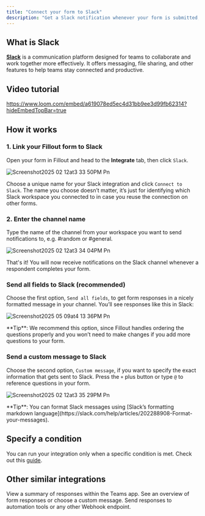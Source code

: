 ```yaml
---
title: "Connect your form to Slack"
description: "Get a Slack notification whenever your form is submitted, with each question automatically formatted or with a custom message of your choosing."
---
```


## What is Slack

[**Slack**](https://slack.com/) is a communication platform designed for teams to collaborate and work together more effectively. It offers messaging, file sharing, and other features to help teams stay connected and productive.

## Video tutorial

https://www.loom.com/embed/a619078ed5ec4d31bb9ee3d99fb62314?hideEmbedTopBar=true

## How it works

### **1. Link your Fillout form to Slack**

Open your form in Fillout and head to the **Integrate** tab, then click `Slack`.

![Screenshot2025 02 12at3 33 50PM Pn](/images/Screenshot2025-02-12at3.33.50PM.png)

Choose a unique name for your Slack integration and click `Connect to Slack`. The name you choose doesn’t matter, it’s just for identifying which Slack workspace you connected to in case you reuse the connection on other forms.

### 2. Enter the channel name

Type the name of the channel from your workspace you want to send notifications to, e.g. #random or #general.

![Screenshot2025 02 12at3 34 04PM Pn](/images/Screenshot2025-02-12at3.34.04PM.png)

That's it\! You will now receive notifications on the Slack channel whenever a respondent completes your form.

### Send all fields to Slack (recommended)

Choose the first option, `Send all fields`, to get form responses in a nicely formatted message in your channel. You’ll see responses like this in Slack:

![Screenshot2025 05 09at4 13 36PM Pn](/images/Screenshot2025-05-09at4.13.36PM.png)

<Tip>
  **Tip**: We recommend this option, since Fillout handles ordering the questions properly and you won’t need to make changes if you add more questions to your form.
</Tip>

### Send a custom message to Slack

Choose the second option, `Custom message`, if you want to specify the exact information that gets sent to Slack. Press the `+` plus button or type `@` to reference questions in your form.

![Screenshot2025 02 12at3 35 29PM Pn](/images/Screenshot2025-02-12at3.35.29PM.png)

<Tip>
  **Tip**: You can format Slack messages using [Slack’s formatting markdown language](https://slack.com/help/articles/202288908-Format-your-messages).
</Tip>

## Specify a condition

You can run your integration only when a specific condition is met. Check out this [guide](https://www.notion.so/Conditional-integration-logic-180148986f5d47b981b5de5580b00169?pvs=21).

## **Other similar integrations**

<CardGroup cols={3}>
  <Card title="Send Microsoft Teams notifications" icon="microsoft" iconType="regular" color="#FFC738">
    View a summary of responses within the Teams app.
  </Card>
  <Card title="Send Discord messages" icon="discord" iconType="regular" color="#FFC738">
    See an overview of form responses or choose a custom message.
  </Card>
  <Card title="Send submissions to a webhook" icon="webhook" iconType="regular" color="#FFC738">
    Send responses to automation tools or any other Webhook endpoint.
  </Card>
</CardGroup>